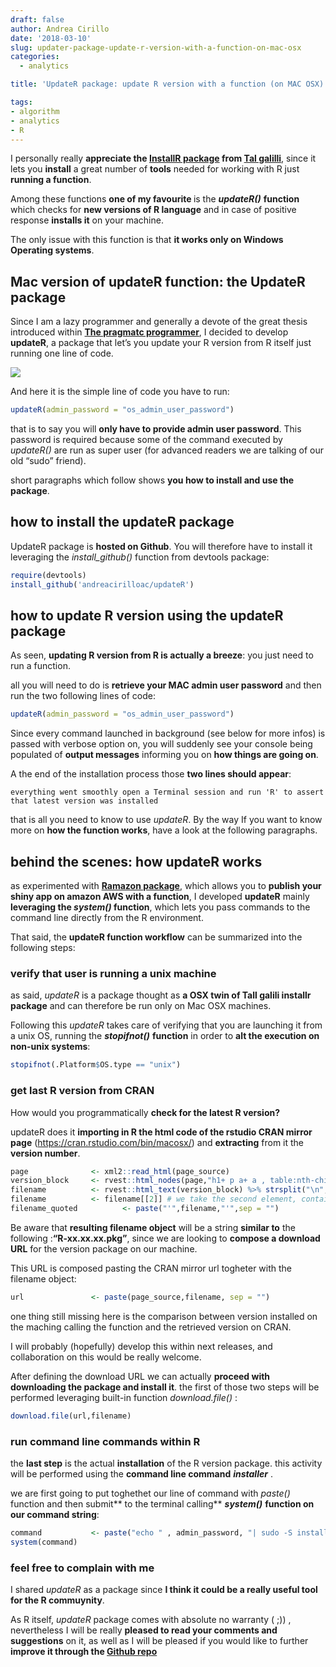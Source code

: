 ```yaml
---
draft: false
author: Andrea Cirillo
date: '2018-03-10'
slug: updater-package-update-r-version-with-a-function-on-mac-osx
categories:
  - analytics

title: 'UpdateR package: update R version with a function (on MAC OSX)'

tags:
- algorithm
- analytics
- R
---
```


I personally really **appreciate the [InstallR package](https://cran.r-project.org/web/packages/installr/installr.pdf) from [Tal galilli](https://twitter.com/talgalili)**, since it lets you **install** a great number of **tools** needed for working with R just **running a function**.

Among these functions **one of my favourite **is the **_updateR()_** **function** which checks for **new versions of R language** and in case of positive response **installs it** on your machine.

The only issue with this function is that **it works only on Windows Operating systems**.

<!-- more -->

## Mac version of updateR function: the UpdateR package

Since I am a lazy programmer and generally a devote of the great thesis introduced within [**The pragmatc programmer**](https://amzn.to/2RoOKQC), I decided to develop **updateR**, a package that let's you update your R version from R itself just running one line of code.

<a target="_blank"  href="https://www.amazon.co.uk/gp/product/020161622X/ref=as_li_tl?ie=UTF8&camp=1634&creative=6738&creativeASIN=020161622X&linkCode=as2&tag=andreaciril08-21&linkId=ce6f49120d6e0d3d28cfd95005941dce"><img border="0" src="//ws-eu.amazon-adsystem.com/widgets/q?_encoding=UTF8&MarketPlace=GB&ASIN=020161622X&ServiceVersion=20070822&ID=AsinImage&WS=1&Format=_SL250_&tag=andreaciril08-21" ></a><img src="//ir-uk.amazon-adsystem.com/e/ir?t=andreaciril08-21&l=am2&o=2&a=020161622X" width="1" height="1" border="0" alt="" style="border:none !important; margin:0px !important;" />

And here it is the simple line of code you have to run:

```r
updateR(admin_password = "os_admin_user_password")
```

that is to say you will **only have to provide admin user password**.
This password is required because some of the command executed by _updateR()_ are run as super user (for advanced readers we are talking of our old "sudo" friend).

short paragraphs which follow shows **you how to install and use the package**.


## how to install the updateR package


UpdateR package is **hosted on Github**.
You will therefore have to install it leveraging the _install_github()_ function from devtools package:


```r
require(devtools)
install_github('andreacirilloac/updateR')
```


## how to update R version using the updateR package


As seen, **updating R version from R is actually a breeze**: you just need to run a function.

all you will need to do is **retrieve your MAC admin user password** and then run the two following lines of code:

```r
updateR(admin_password = "os_admin_user_password")
```


Since every command launched in background (see below for more infos) is passed with verbose option on, you will suddenly see your console being populated of **output messages** informing you on **how things are going on**.

A the end of the installation process those **two lines should appear**:

`everything went smoothly
open a Terminal session and run 'R' to assert that latest version was installed`

that is all you need to know to use _updateR_.
By the way If you want to know more on **how the function works**, have a look at the following paragraphs.


## behind the scenes: how updateR works


as experimented with **[Ramazon package](https://andreacirilloblog.wordpress.com/2015/08/18/deploy-your-shiny-app-on-aws-with-a-function/)**, which allows you to **publish your shiny app on amazon AWS with a function**, I developed **updateR** mainly **leveraging the _system()_ function**, which lets you pass commands to the command line directly from the R environment.

That said, the **updateR function workflow** can be summarized into the following steps:


### verify that user is running a unix machine


as said, _updateR_ is a package thought as **a OSX twin of Tall galili installr package** and can therefore be run only on Mac OSX machines.

Following this _updateR_ takes care of verifying that you are launching it from a unix OS, running the **_stopifnot()_** **function** in order to **alt the execution on non-unix systems**:


```r
stopifnot(.Platform$OS.type == "unix")
```


### get last R version from CRAN


How would you programmatically **check for the latest R version?**

updateR does it **importing in R the html code of the rstudio CRAN mirror page** ([https://cran.rstudio.com/bin/macosx/](https://cran.rstudio.com/bin/macosx/)) and **extracting** from it the **version number**.


```r
page              <- xml2::read_html(page_source)
version_block     <- rvest::html_nodes(page,"h1+ p a+ a , table:nth-child(8) tr:nth-child(1) td > a")
filename          <- rvest::html_text(version_block) %>% strsplit("\n", fixed = TRUE) # the resulting value is a list
filename          <- filename[[2]] # we take the second element, containing the name of the file
filename_quoted          <- paste("'",filename,"'",sep = "")
```

Be aware that **resulting filename object** will be a string **similar to** the following :**"R-xx.xx.xx.pkg"**, since we are looking to **compose a download URL** for the version package on our machine.

This URL is composed pasting the CRAN mirror url togheter with the filename object:


```r

url               <- paste(page_source,filename, sep = "")
```

one thing still missing here is the comparison between version installed on the maching calling the function and the retrieved version on CRAN.

I will probably (hopefully) develop this within next releases, and collaboration on this would be really welcome.

After defining the download URL we can actually **proceed with downloading the package and install it**. the first of those two steps will be performed leveraging built-in function _download.file() _:

```r
download.file(url,filename)
```


### run command line commands within R


the **last step** is the actual **installation** of the R version package. this activity will be performed using the **command line command** **_installer_** .

we are first going to put toghethet our line of command with _paste()_ function and then submit** to the terminal calling** **_system()_** **function on our command string**:

```r
command           <- paste("echo " , admin_password, "| sudo -S installer -pkg ", filename_quoted , " -target / -verbose")
system(command)
```



### feel free to complain with me


I shared _updateR_ as a package since **I think it could be a really useful tool for the R commuynity**.

As R itself, _updateR_ package comes with absolute no warranty ( ;)) , nevertheless I will be really **pleased to read your comments and suggestions** on it, as well as I will be pleased if you would like to further **improve it through the [Github repo](https://github.com/AndreaCirilloAC/updateR)**
